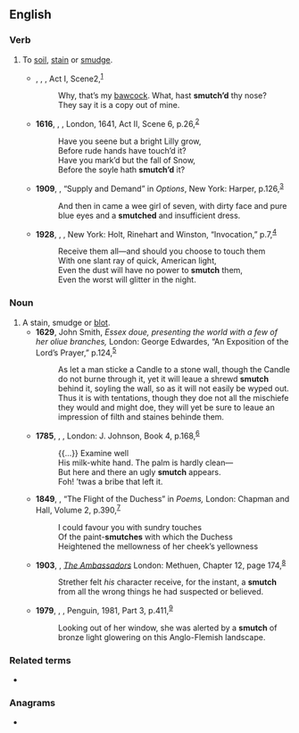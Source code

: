 ==English==

===Verb===
{{en-verb}}

# To [[soil]], [[stain]] or [[smudge]].
#* {{circa|1610}}, {{w|William Shakespeare}}, ''{{w|The Winter's Tale|The Winter’s Tale}}'', Act I, Scene{{nbsp}}2,<sup>[http://www.opensourceshakespeare.org/views/plays/play_view.php?WorkID=winterstale&Scope=entire&pleasewait=1&msg=pl]</sup>
#*: Why, that’s my [[bawcock]]. What, hast '''smutch’d''' thy nose?
#*: They say it is a copy out of mine.
#* '''1616''', {{w|Ben Jonson}}, ''{{w|The Devil Is an Ass|The Divell is an Asse}}'', London, 1641, Act II, Scene 6, p.{{nbsp}}26,<sup>[http://name.umdl.umich.edu/A46228.0001.001]</sup>
#*: Have you seene but a bright Lilly grow,
#*: Before rude hands have touch’d it?
#*: Have you mark’d but the fall of Snow,
#*: Before the soyle hath '''smutch’d''' it?
#* '''1909''', {{w|O. Henry}}, “Supply and Demand” in ''Options'', New York: Harper, p.{{nbsp}}126,<sup>[https://archive.org/details/optionsohenry00henrrich]</sup>
#*: And then in came a wee girl of seven, with dirty face and pure blue eyes and a '''smutched''' and insufficient dress.
#* '''1928''', {{w|Stephen Vincent Benét}}, ''{{w|John Brown's Body|John Brown’s Body}}'', New York: Holt, Rinehart and Winston, “Invocation,” p.{{nbsp}}7,<sup>[https://archive.org/details/johnbrownsbody00step]</sup>
#*: Receive them all—and should you choose to touch them
#*: With one slant ray of quick, American light,
#*: Even the dust will have no power to '''smutch''' them,
#*: Even the worst will glitter in the night.

===Noun===
{{en-noun}}

# A stain, smudge or [[blot]].
#* '''1629''', John Smith, ''Essex doue, presenting the world with a few of her oliue branches,'' London: George Edwardes, “An Exposition of the Lord’s Prayer,” p.{{nbsp}}124,<sup>[http://name.umdl.umich.edu/A12473.0001.001]</sup>
#*: As let a man sticke a Candle to a stone wall, though the Candle do not burne through it, yet it will leaue a shrewd '''smutch''' behind it, soyling the wall, so as it will not easily be wyped out. Thus it is with tentations, though they doe not all the mischiefe they would and might doe, they will yet be sure to leaue an impression of filth and staines behinde them.
#* '''1785''', {{w|William Cowper}}, ''{{w|The Task (poem)|The Task}}'', London: J. Johnson, Book 4, p.{{nbsp}}168,<sup>[http://name.umdl.umich.edu/004792652.0001.000]</sup>
#*: {{...}} Examine well
#*: His milk-white hand. The palm is hardly clean—
#*: But here and there an ugly '''smutch''' appears.
#*: Foh! ’twas a bribe that left it.
#* '''1849''', {{w|Robert Browning}}, “The Flight of the Duchess” in ''Poems,'' London: Chapman and Hall, Volume 2, p.{{nbsp}}390,<sup>[https://archive.org/details/poemsbro02browuoft]</sup>
#*: I could favour you with sundry touches
#*: Of the paint-'''smutches''' with which the Duchess
#*: Heightened the mellowness of her cheek’s yellowness
#* '''1903''', {{w|Henry James}}, ''[[w:The Ambassadors|The Ambassadors]]'' London: Methuen, Chapter 12, page 174,<sup>[https://archive.org/details/ambassadors00jame_2]</sup>
#*: Strether felt ''his'' character receive, for the instant, a '''smutch''' from all the wrong things he had suspected or believed.
#* '''1979''', {{w|Patrick White}}, ''{{w|The Twyborn Affair}}'', Penguin, 1981, Part 3, p.{{nbsp}}411,<sup>[https://archive.org/details/twybornaffair00whit]</sup>
#*: Looking out of her window, she was alerted by a '''smutch''' of bronze light glowering on this Anglo-Flemish landscape.

===Related terms===
* {{l|en|smut}}

===Anagrams===
* {{anagrams|en|a=chmstu|schtum}}